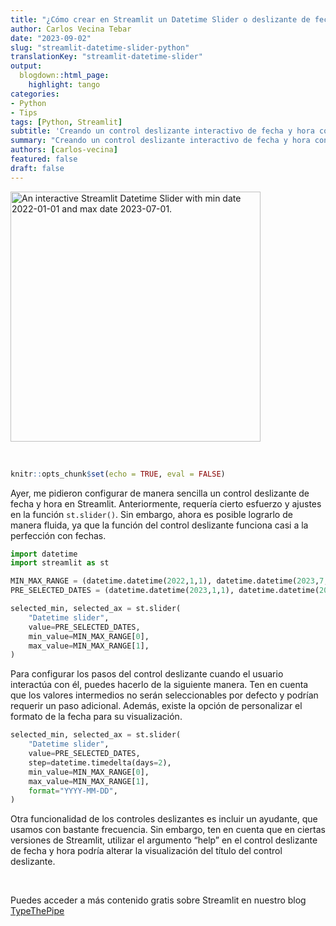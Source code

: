 ```yaml
---
title: "¿Cómo crear en Streamlit un Datetime Slider o deslizante de fechas."
author: Carlos Vecina Tebar
date: "2023-09-02"
slug: "streamlit-datetime-slider-python"
translationKey: "streamlit-datetime-slider"
output:
  blogdown::html_page:
    highlight: tango
categories:
- Python
- Tips
tags: [Python, Streamlit]
subtitle: 'Creando un control deslizante interactivo de fecha y hora con Streamlit en Python. Fácil y potente.'
summary: "Creando un control deslizante interactivo de fecha y hora con Streamlit en Python. Fácil y potente."
authors: [carlos-vecina]
featured: false
draft: false
---
```



<img src="./featured.png" width="400px" alt="An interactive Streamlit Datetime Slider with min date 2022-01-01 and max date 2023-07-01." />

<br>

```r
knitr::opts_chunk$set(echo = TRUE, eval = FALSE)
```


Ayer, me pidieron configurar de manera sencilla un control deslizante de fecha y hora en Streamlit. Anteriormente, requería cierto esfuerzo y ajustes en la función `st.slider()`. Sin embargo, ahora es posible lograrlo de manera fluida, ya que la función del control deslizante funciona casi a la perfección con fechas.

```python
import datetime
import streamlit as st

MIN_MAX_RANGE = (datetime.datetime(2022,1,1), datetime.datetime(2023,7,1))
PRE_SELECTED_DATES = (datetime.datetime(2023,1,1), datetime.datetime(2023,7,1))

selected_min, selected_ax = st.slider(
    "Datetime slider",
    value=PRE_SELECTED_DATES,
    min_value=MIN_MAX_RANGE[0],
    max_value=MIN_MAX_RANGE[1],
)

```

Para configurar los pasos del control deslizante cuando el usuario interactúa con él, puedes hacerlo de la siguiente manera. Ten en cuenta que los valores intermedios no serán seleccionables por defecto y podrían requerir un paso adicional. Además, existe la opción de personalizar el formato de la fecha para su visualización.

```python
selected_min, selected_ax = st.slider(
    "Datetime slider",
    value=PRE_SELECTED_DATES,
    step=datetime.timedelta(days=2),
    min_value=MIN_MAX_RANGE[0],
    max_value=MIN_MAX_RANGE[1],
    format="YYYY-MM-DD",    
)

```


Otra funcionalidad de los controles deslizantes es incluir un ayudante, que usamos con bastante frecuencia. Sin embargo, ten en cuenta que en ciertas versiones de Streamlit, utilizar el argumento "help" en el control deslizante de fecha y hora podría alterar la visualización del título del control deslizante.

<br>

Puedes acceder a más contenido gratis sobre Streamlit en nuestro blog [TypeThePipe](https://typethepipe.com)

<br>
